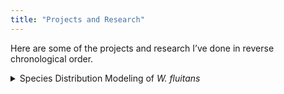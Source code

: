 ```yaml
---
title: "Projects and Research"
---
```


Here are some of the projects and research I've done in reverse chronological order.

<details>

<summary>Species Distribution Modeling of *W. fluitans*</summary>

In my last semester at St. Mary's College of Maryland I took a Conservation Biology course. Our final project was to map the current distribution, habitat suitability, and predicted future range of a species of our choice. I chose the aquatic moss species *Warnstorfia fluitans* and to focus on their native habitats of the E.U., Australia, and New Zealand.
  ![](images/wfluitans_map.png){width="600"}
  ![](images/future.png){width="600"}
<details>



## [Seawater intrusion and *Phytophthora* abundance in Southern Maryland coastal soils](https://github.com/shmuir/phytophthora)

![](images/soil_collection_map.png){width="600"}

![](images/phyto_avg.png){width="600"}

## Coastal Ecology Summer Research- SAV, *Lyngbya*, and oysters

![](images/Sam_CBL_fieldwork.jpeg){width="400"} ![](images/sam_SAV.JPG){width="400"}

## [Using low-cost pressure gauges to measure wave attenuation in a restored oyster reef in Southern Maryland](https://github.com/cgurbisz/sam_waves)

Waves formed by wind and wake are increasingly contributing to coastal erosion. Climate change is also increasing the severity and frequency of storm events that damage coastlines. These coastlines are an area of great importance ecologically and economically from ecosystem services, tourism, and infrastructure. To mitigate coastal erosion, there have been several different techniques developed with varying success. In the Chesapeake Bay, 3D oyster reef balls have been constructed for oyster restoration purposes. These submerged concrete structures though may also be attenuating waves. To find whether they are having an effect on waves and possibly mitigating coastal erosion, I constructed Do-It-Yourself (DIY) pressure gauges, since commercial pressure gauges are quite expensive. These gauges were placed between the shore and an array of 3D oyster reef balls located in the St. Mary's River in front of St. Mary's College of Maryland, taking pressure readings at 9 Hz for 5.5 days. Although wave height and energy were generally lower at stations located directly behind the oyster reefs, these differences were not statistically different. Additional research that encompasses a greater range of wind and wave conditions is needed to more rigorously test whether these 3D reef balls attenuate waves.

![](images/gauges.png){width="300"} ![](images/smcm.jpeg){width="250"} ![](images/gauge.jpeg){width="250"}

![](images/Hsig_comp.jpg){width="800"}

Significant wave height (indicated by symbol size) as a function of wind speed and water depth for wave gauge 1 (A) and gauge 4 (B). Wind direction (0--90 = NE, 90-- 180 = SE; 180--270 = SW; 270-- 360 = NW) is indicated by symbol color. (C) The difference in significant wave height for wave gauges 1 and 4. Symbol size indicates the magnitude of the wave height difference.

## Apple bloom dates in the Mid-Atlantic region in a changing climate

Deciduous trees, including apple, have been blooming earlier, and it is suspected that this is due to increasing late winter and early spring temperatures. When trees bloom in April rather than early to mid-May, they are at increased risk for late spring frost killing the blooms. In this study, we aimed to investigate temperature patterns over the past 36 years in the Mid-Atlantic region and analyze the relationships between temperature averages, growing degree days, and full bloom dates for the Golden Delicious apple. Temperature data for Hudson Valley, NY, Rock Springs, PA, and Winchester, VA were gathered from the Global Historical Climatology Network. We calculated accumulated growing degree days (GDD) from February 1st, March 1st, March 15th, and April 1st until full bloom using 4 degrees Celsius as the minimum temperature that apple trees begin to grow. Linear regression was used to analyze relationships between growing degree days and full bloom. We also plotted the day of full bloom for each year and location. We found that there is a moderate relationship between growing degree days and the day of full bloom, but there is still a lot of variation that is not explained by the linear regressions. Hudson Valley and Rock Springs have similar slopes, but the slopes of the Winchester line depend more on the date of accumulated growing degree days. Winchester on average had earlier bloom dates, most likely due to its more southerly location. From these plots, we cannot accurately predict bloom dates. In the future, we plan to study other variables that may affect bloom dates, such as the number of days/hours above or below threshold temperatures, maximum and minimum temperatures or growing degree days from the previous year, and fruit yield from the previous year. Previous research on carbohydrate accumulation shows that this variable may also influence bloom date.

![](images/apple_map.png){width="700"}

Locations of the temperature data and orchard study sites. Top right blue marks Hudson Valley NY; Center black marks Rock Springs, PA; Bottom orange marks Winchester, VA.

![](images/apple_linreg.png){width="700"}

